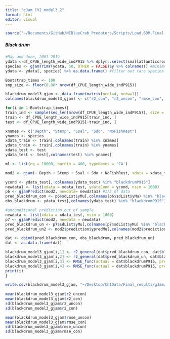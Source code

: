 ```yaml
---
title: "gJam_CV2_model3_2"
format: html
editor: visual
---
```


```r
source("~/Documents/GitHub/NCBlueCrab_Predators/Scripts/Load.SDM.Final.R")
```

##### Black drum

```r
#May and June, 2001-2019
ydata <-df_CPUE_length_wide_indP915 %>% dplyr::select(smallatlanticcroakerP915, smallatlanticmenhadenP915, blackdrumP915, pinfishP915, reddrumP915, smallsouthernflounderP915, southernkingfishP915, smallspotP915)
species <- gjamTrimY(ydata, 50, OTHER = FALSE)$y %>% colnames() #minimum # of non-zero observations: 50
ydata <- ydata[, species] %>% as.data.frame() #filter out rare species
```

```r
Bootstrap_times <- 100
smp_size <- floor(0.80* nrow(df_CPUE_length_wide_indP915))

blackdrum_model3_gjam <- data.frame(matrix(ncol=4, nrow=1))
colnames(blackdrum_model3_gjam) <- c("r2_con", "r2_uncon", "rmse_con", "rmse_uncon")

for(i in 1:Bootstrap_times){
train_ind <- sample(seq_len(nrow(df_CPUE_length_wide_indP915)), size = smp_size)
train <- df_CPUE_length_wide_indP915[train_ind, ]
test <- df_CPUE_length_wide_indP915[-train_ind, ]

xnames <- c("Depth", "Stemp", "Ssal", "Sdo", "NoFishRest")
ynames <- species
xdata_train <- train[,colnames(train) %in% xnames]
ydata_train <- train[,colnames(train) %in% ynames]
xdata_test <- test  
ydata_test <- test[,colnames(test) %in% ynames]

ml <- list(ng = 10000, burnin = 400, typeNames = 'CA')

mod2 <- gjam(~ Depth + Stemp + Ssal + Sdo + NoFishRest, xdata = xdata_train, ydata = ydata_train, modelList = ml) #4/5 of data 

ycond <- ydata_test[,!colnames(ydata_test) %in% "blackdrumP915"]
newdata1 <- list(xdata = xdata_test, ydataCond = ycond, nsim = 1000) 
p6 <- gjamPredict(mod2, newdata= newdata1) #1/5 of data 
pred_blackdrum_con <- p6$sdList$yMu[,colnames(p6$sdList$yMu) %in% "blackdrumP915"]
obs_blackdrum <- ydata_test[,colnames(ydata_test) %in% "blackdrumP915"] #observed blackdrum

#unconditional prediction out of sample
newdata <- list(xdata = xdata_test, nsim = 1000)
p7 <- gjamPredict(mod2, newdata = newdata)
pred_blackdrum_un <- p7$sdList$yMu[,colnames(p7$sdList$yMu) %in% "blackdrumP915"]
pred_blackdrum_un2 <- mod2$prediction$ypredMu[,colnames(mod2$prediction$ypredMu) %in% "blackdrumP915"]

dat <- cbind(pred_blackdrum_con, obs_blackdrum, pred_blackdrum_un)
dat <- as.data.frame(dat)

blackdrum_model3_gjam[i,1] <- r2_general(dat$pred_blackdrum_con, dat$blackdrumP915)
blackdrum_model3_gjam[i,2] <- r2_general(dat$pred_blackdrum_un, dat$blackdrumP915)
blackdrum_model3_gjam[i,3] <- RMSE_func(actual = dat$blackdrumP915, pred = dat$pred_blackdrum_con)
blackdrum_model3_gjam[i,4] <- RMSE_func(actual = dat$blackdrumP915, pred = dat$pred_blackdrum_un) 
print(i)
}

write.csv(blackdrum_model3_gjam, "~/Desktop/Ch1Data/Final_results/gJam/Prediction2/blackdrum_model3.csv")
  
mean(blackdrum_model3_gjam$r2_uncon)
mean(blackdrum_model3_gjam$r2_con)
sd(blackdrum_model3_gjam$r2_uncon)
sd(blackdrum_model3_gjam$r2_con)

mean(blackdrum_model3_gjam$rmse_uncon)
mean(blackdrum_model3_gjam$rmse_con)
sd(blackdrum_model3_gjam$rmse_uncon)
sd(blackdrum_model3_gjam$rmse_con)
```
